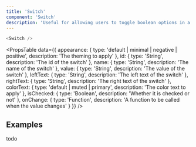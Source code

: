 ```yaml
---
title: 'Switch'
component: 'Switch'
description: 'Useful for allowing users to toggle boolean options in a form.'
---
```


```js
<Switch />
```

<PropsTable
  data={{
    appearance: {
      type: 'default | minimal | negative | positive',
      description: 'The theming to apply'
    },
    id: {
      type: 'String',
      description: 'The id of the switch'
    },
    name: {
      type: 'String',
      description: 'The name of the switch'
    },
    value: {
      type: 'String',
      description: 'The value of the switch'
    },
    leftText: {
      type: 'String',
      description: 'The left text of the switch'
    },
    rightText: {
      type: 'String',
      description: 'The right text of the switch'
    },
    colorText: {
      type: 'default | muted | primary',
      description: 'The color text to apply'
    },
    isChecked: {
      type: 'Boolean',
      description: 'Whether it is checked or not'
    },
    onChange: {
      type: 'Function',
      description: 'A function to be called when the value changes'
    }
  }}
/>

## Examples

todo
